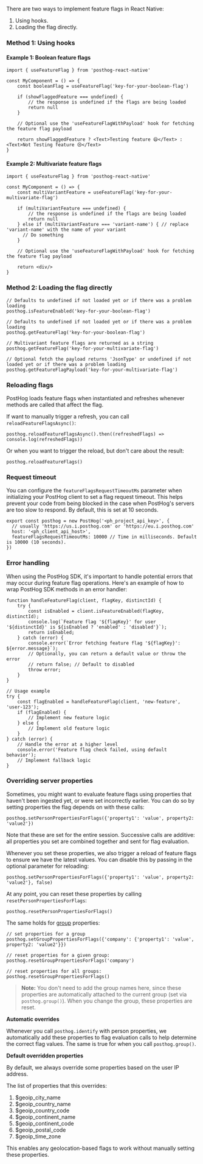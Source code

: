 There are two ways to implement feature flags in React Native:

1. Using hooks.
2. Loading the flag directly.

### Method 1: Using hooks

#### Example 1: Boolean feature flags
```react-native
import { useFeatureFlag } from 'posthog-react-native'

const MyComponent = () => {
    const booleanFlag = useFeatureFlag('key-for-your-boolean-flag')

    if (showFlaggedFeature === undefined) {
        // the response is undefined if the flags are being loaded
        return null
    }

    // Optional use the 'useFeatureFlagWithPayload' hook for fetching the feature flag payload

    return showFlaggedFeature ? <Text>Testing feature 😄</Text> : <Text>Not Testing feature 😢</Text>
}
```

#### Example 2: Multivariate feature flags

```react-native
import { useFeatureFlag } from 'posthog-react-native'

const MyComponent = () => {
    const multiVariantFeature = useFeatureFlag('key-for-your-multivariate-flag')

    if (multiVariantFeature === undefined) {
        // the response is undefined if the flags are being loaded
        return null
    } else if (multiVariantFeature === 'variant-name') { // replace 'variant-name' with the name of your variant
      // Do something
    }

    // Optional use the 'useFeatureFlagWithPayload' hook for fetching the feature flag payload

    return <div/>
}
```

### Method 2: Loading the flag directly

```react-native
// Defaults to undefined if not loaded yet or if there was a problem loading
posthog.isFeatureEnabled('key-for-your-boolean-flag')

// Defaults to undefined if not loaded yet or if there was a problem loading
posthog.getFeatureFlag('key-for-your-boolean-flag')

// Multivariant feature flags are returned as a string
posthog.getFeatureFlag('key-for-your-multivariate-flag')

// Optional fetch the payload returns 'JsonType' or undefined if not loaded yet or if there was a problem loading
posthog.getFeatureFlagPayload('key-for-your-multivariate-flag')
```

### Reloading flags

PostHog loads feature flags when instantiated and refreshes whenever methods are called that affect the flag. 

If want to manually trigger a refresh, you can call `reloadFeatureFlagsAsync()`:

```react-native
posthog.reloadFeatureFlagsAsync().then((refreshedFlags) => console.log(refreshedFlags))
```

Or when you want to trigger the reload, but don't care about the result:

```react-native
posthog.reloadFeatureFlags()
```

### Request timeout

You can configure the `featureFlagsRequestTimeoutMs` parameter when initializing your PostHog client to set a flag request timeout. This helps prevent your code from being blocked in the case when PostHog's servers are too slow to respond. By default, this is set at 10 seconds.

```react-native
export const posthog = new PostHog('<ph_project_api_key>', {
  // usually 'https://us.i.posthog.com' or 'https://eu.i.posthog.com'  
  host: '<ph_client_api_host>',
  featureFlagsRequestTimeoutMs: 10000 // Time in milliseconds. Default is 10000 (10 seconds).
})
```

### Error handling

When using the PostHog SDK, it's important to handle potential errors that may occur during feature flag operations. Here's an example of how to wrap PostHog SDK methods in an error handler:

```react-native
function handleFeatureFlag(client, flagKey, distinctId) {
    try {
        const isEnabled = client.isFeatureEnabled(flagKey, distinctId);
        console.log(`Feature flag '${flagKey}' for user '${distinctId}' is ${isEnabled ? 'enabled' : 'disabled'}`);
        return isEnabled;
    } catch (error) {
        console.error(`Error fetching feature flag '${flagKey}': ${error.message}`);
        // Optionally, you can return a default value or throw the error
        // return false; // Default to disabled
        throw error;
    }
}

// Usage example
try {
    const flagEnabled = handleFeatureFlag(client, 'new-feature', 'user-123');
    if (flagEnabled) {
        // Implement new feature logic
    } else {
        // Implement old feature logic
    }
} catch (error) {
    // Handle the error at a higher level
    console.error('Feature flag check failed, using default behavior');
    // Implement fallback logic
}
```



### Overriding server properties

Sometimes, you might want to evaluate feature flags using properties that haven't been ingested yet, or were set incorrectly earlier. You can do so by setting properties the flag depends on with these calls:

```react-native
posthog.setPersonPropertiesForFlags({'property1': 'value', property2: 'value2'})
```

Note that these are set for the entire session. Successive calls are additive: all properties you set are combined together and sent for flag evaluation.

Whenever you set these properties, we also trigger a reload of feature flags to ensure we have the latest values. You can disable this by passing in the optional parameter for reloading:

```react-native
posthog.setPersonPropertiesForFlags({'property1': 'value', property2: 'value2'}, false)
```

At any point, you can reset these properties by calling `resetPersonPropertiesForFlags`:

```react-native
posthog.resetPersonPropertiesForFlags()
```

The same holds for [group](/docs/product-analytics/group-analytics) properties:

```react-native
// set properties for a group
posthog.setGroupPropertiesForFlags({'company': {'property1': 'value', property2: 'value2'}})

// reset properties for a given group:
posthog.resetGroupPropertiesForFlags('company')

// reset properties for all groups:
posthog.resetGroupPropertiesForFlags()
```
> **Note:** You don't need to add the group names here, since these properties are automatically attached to the current group (set via `posthog.group()`). When you change the group, these properties are reset.

**Automatic overrides**

Whenever you call `posthog.identify` with person properties, we automatically add these properties to flag evaluation calls to help determine the correct flag values. The same is true for when you call `posthog.group()`.

**Default overridden properties**

By default, we always override some properties based on the user IP address.

The list of properties that this overrides:

1. $geoip_city_name
2. $geoip_country_name
3. $geoip_country_code
4. $geoip_continent_name
5. $geoip_continent_code
6. $geoip_postal_code
7. $geoip_time_zone

This enables any geolocation-based flags to work without manually setting these properties.
